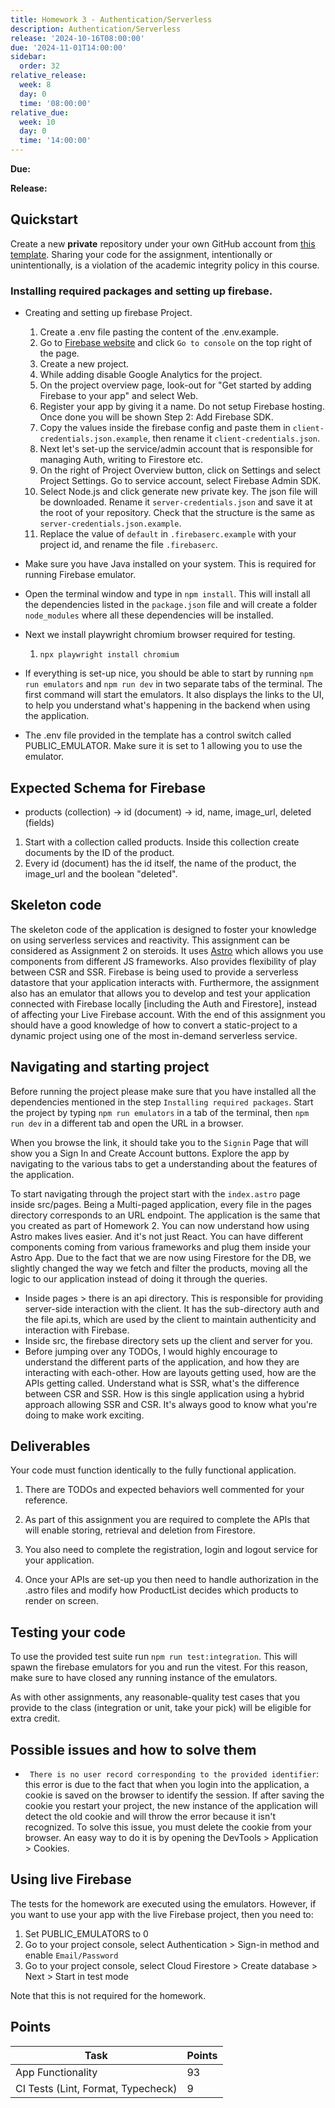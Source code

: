 ```yaml
---
title: Homework 3 - Authentication/Serverless
description: Authentication/Serverless
release: '2024-10-16T08:00:00'
due: '2024-11-01T14:00:00'
sidebar:
  order: 32
relative_release:
  week: 8
  day: 0
  time: '08:00:00'
relative_due:
  week: 10
  day: 0
  time: '14:00:00'
---
```




**Due:** <DueDate relativeDate={frontmatter.relative_due} />

**Release:** <DueDate relativeDate={frontmatter.relative_release} />

## Quickstart

Create a new **private** repository under your own GitHub account
from [this template](https://github.com/swad-cs-uic/homework3-f24). Sharing your
code for the assignment, intentionally or unintentionally, is a violation of the
academic integrity policy in this course.

### Installing required packages and setting up firebase.

- Creating and setting up firebase Project.

  1.  Create a .env file pasting the content of the .env.example.
  1.  Go to [Firebase website](https://firebase.google.com) and click `Go to console` on the top right of the page.
  1.  Create a new project.
  1.  While adding disable Google Analytics for the project.
  1.  On the project overview page, look-out for "Get started by adding Firebase to your app" and select Web.
  1.  Register your app by giving it a name. Do not setup Firebase hosting. Once done you will be shown Step 2: Add Firebase SDK.
  1.  Copy the values inside the firebase config and paste them in `client-credentials.json.example`, then rename it `client-credentials.json`.
  1.  Next let's set-up the service/admin account that is responsible for managing Auth, writing to Firestore etc.
  1.  On the right of Project Overview button, click on Settings and select Project Settings. Go to service account, select Firebase Admin SDK.
  1.  Select Node.js and click generate new private key. The json file will be downloaded. Rename it `server-credentials.json` and save it at the root of your repository. Check that the structure is the same as `server-credentials.json.example`.
  1.  Replace the value of `default` in `.firebaserc.example` with your project id, and rename the file `.firebaserc`.

- Make sure you have Java installed on your system. This is required for running Firebase emulator.
- Open the terminal window and type in `npm install`. This will install all the dependencies listed in the `package.json` file and will create a folder `node_modules` where all these dependencies will be installed.
- Next we install playwright chromium browser required for testing.
  1. `npx playwright install chromium`
- If everything is set-up nice, you should be able to start by running `npm run emulators` and `npm run dev` in two separate tabs of the terminal. The first command will start the emulators. It also displays the links to the UI, to help you understand what's happening in the backend when using the application.
- The .env file provided in the template has a control switch called PUBLIC_EMULATOR. Make sure it is set to 1 allowing you to use the emulator.

## Expected Schema for Firebase

- products (collection) -> id (document) -> id, name, image_url, deleted (fields)

1. Start with a collection called products. Inside this collection create documents by the ID of the product.
2. Every id (document) has the id itself, the name of the product, the image_url and the boolean "deleted".

## Skeleton code

The skeleton code of the application is designed to foster your knowledge on using serverless services and reactivity. This assignment can be considered as Assignment 2 on steroids. It uses [Astro](https://astro.build/) which allows you use components from different JS frameworks. Also provides flexibility of play between CSR and SSR. Firebase is being used to provide a serverless datastore that your application interacts with. Furthermore, the assignment also has an emulator that allows you to develop and test your application connected with Firebase locally [including the Auth and Firestore], instead of affecting your Live Firebase account. With the end of this assignment you should have a good knowledge of how to convert a static-project to a dynamic project using one of the most in-demand serverless service.

## Navigating and starting project

Before running the project please make sure that you have installed all the dependencies mentioned in the step `Installing required packages`. Start the project by typing `npm run emulators` in a tab of the terminal, then `npm run dev` in a different tab and open the URL in a browser.

When you browse the link, it should take you to the `Signin` Page that will show you a Sign In and Create Account buttons. Explore the app by navigating to the various tabs to get a understanding about the features of the application.

To start navigating through the project start with the `index.astro` page inside src/pages. Being a Multi-paged application, every file in the pages directory corresponds to an URL endpoint.
The application is the same that you created as part of Homework 2. You can now understand how using Astro makes lives easier. And it's not just React. You can have different components coming from various frameworks and plug them inside your Astro App.
Due to the fact that we are now using Firestore for the DB, we slightly changed the way we fetch and filter the products, moving all the logic to our application instead of doing it through the queries.

- Inside pages > there is an api directory. This is responsible for providing server-side interaction with the client. It has the sub-directory auth and the file api.ts, which are used by the client to maintain authenticity and interaction with Firebase.
- Inside src, the firebase directory sets up the client and server for you.
- Before jumping over any TODOs, I would highly encourage to understand the different parts of the application, and how they are interacting with each-other. How are layouts getting used, how are the APIs getting called. Understand what is SSR, what's the difference between CSR and SSR. How is this single application using a hybrid approach allowing SSR and CSR. It's always good to know what you're doing to make work exciting.

## Deliverables

Your code must function identically to the fully functional application.

1. There are TODOs and expected behaviors well commented for your reference.

2. As part of this assignment you are required to complete the APIs that will enable storing, retrieval and deletion from Firestore.

3. You also need to complete the registration, login and logout service for your application.

4. Once your APIs are set-up you then need to handle authorization in the .astro files and modify how ProductList decides which products to render on screen.

## Testing your code

To use the provided test suite run `npm run test:integration`. This will spawn the firebase emulators for you and run the vitest. For this reason, make sure to have closed any running instance of the emulators.

As with other assignments, any reasonable-quality test cases that you provide to the class (integration or unit, take your pick) will be eligible for extra credit.

## Possible issues and how to solve them

- ` There is no user record corresponding to the provided identifier`: this error is due to the fact that when you login into the application, a cookie is saved on the browser to identify the session. If after saving the cookie you restart your project, the new instance of the application will detect the old cookie and will throw the error because it isn't recognized. To solve this issue, you must delete the cookie from your browser. An easy way to do it is by opening the DevTools > Application > Cookies.

## Using live Firebase

The tests for the homework are executed using the emulators. However, if you want to use your app with the live Firebase project, then you need to:

1. Set PUBLIC_EMULATORS to 0
1. Go to your project console, select Authentication > Sign-in method and enable `Email/Password`
1. Go to your project console, select Cloud Firestore > Create database > Next > Start in test mode

Note that this is not required for the homework.

## Points

| Task                               | Points |
| ---------------------------------- | ------ |
| App Functionality                  | 93     |
| CI Tests (Lint, Format, Typecheck) | 9      |
